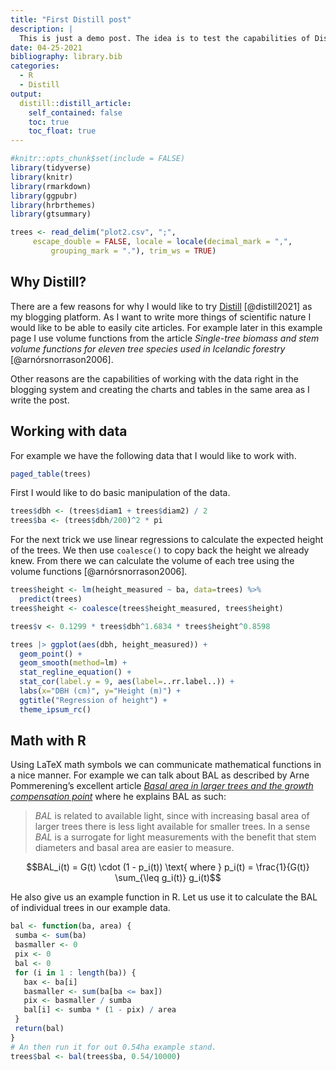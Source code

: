 ```yaml
---
title: "First Distill post"
description: |
  This is just a demo post. The idea is to test the capabilities of Distill as a blogging platform. In this post I am just trying out a few capabilities of Distill and how well it is suited to the kinds of things I would like to write about. Amongst other things. However, time will tell on how well I can focus on writing articles here.
date: 04-25-2021
bibliography: library.bib
categories:
  - R
  - Distill
output:
  distill::distill_article:
    self_contained: false
    toc: true
    toc_float: true
---
```


```r
#knitr::opts_chunk$set(include = FALSE)
library(tidyverse)
library(knitr)
library(rmarkdown)
library(ggpubr)
library(hrbrthemes)
library(gtsummary)

trees <- read_delim("plot2.csv", ";", 
     escape_double = FALSE, locale = locale(decimal_mark = ",", 
         grouping_mark = "."), trim_ws = TRUE)
```

## Why Distill?

There are a few reasons for why I would like to try [Distill](https://rstudio.github.io/distill) [@distill2021] as my blogging platform. As I want to write more things of scientific nature I would like to be able to easily cite articles. For example later in this example page I use volume functions from the article *Single-tree biomass and stem volume functions for eleven tree species used in Icelandic forestry* [@arnórsnorrason2006].

Other reasons are the capabilities of working with the data right in the blogging system and creating the charts and tables in the same area as I write the post.

## Working with data

For example we have the following data that I would like to work with.

```r
paged_table(trees)
```

First I would like to do basic manipulation of the data.

```r
trees$dbh <- (trees$diam1 + trees$diam2) / 2
trees$ba <- (trees$dbh/200)^2 * pi
```

For the next trick we use linear regressions to calculate the expected height of the trees. We then use `coalesce()` to copy back the height we already knew. From there we can calculate the volume of each tree using the volume functions [@arnórsnorrason2006].

```r
trees$height <- lm(height_measured ~ ba, data=trees) %>% 
  predict(trees)
trees$height <- coalesce(trees$height_measured, trees$height)

trees$v <- 0.1299 * trees$dbh^1.6834 * trees$height^0.8598
```


```r
trees |> ggplot(aes(dbh, height_measured)) + 
  geom_point() +
  geom_smooth(method=lm) +
  stat_regline_equation() +
  stat_cor(label.y = 9, aes(label=..rr.label..)) +
  labs(x="DBH (cm)", y="Height (m)") +
  ggtitle("Regression of height") +
  theme_ipsum_rc()
```

## Math with R

Using LaTeX math symbols we can communicate mathematical functions in a nice manner. For example we can talk about BAL as described by Arne Pommerening's excellent article *[Basal area in larger trees and the growth compensation point](https://blogg.slu.se/forest-biometrics/2017/05/26/basal-area-in-larger-trees-and-the-growth-compensation-point/)* where he explains BAL as such:

> _BAL_ is related to available light, since with increasing basal area of larger trees there is less light available for smaller trees. In a sense _BAL_ is a surrogate for light measurements with the benefit that stem diameters and basal area are easier to measure.

$$BAL_i(t) = G(t) \cdot (1 - p_i(t)) \text{ where } p_i(t) = \frac{1}{G(t)} \sum_{\leq g_i(t)} g_i(t)$$

He also give us an example function in R. Let us use it to calculate the BAL of individual trees in our example data.

```r
bal <- function(ba, area) {
 sumba <- sum(ba)
 basmaller <- 0
 pix <- 0
 bal <- 0
 for (i in 1 : length(ba)) {
   bax <- ba[i]
   basmaller <- sum(ba[ba <= bax])
   pix <- basmaller / sumba
   bal[i] <- sumba * (1 - pix) / area
 }
 return(bal)
}
# An then run it for out 0.54ha example stand.
trees$bal <- bal(trees$ba, 0.54/10000)
```

